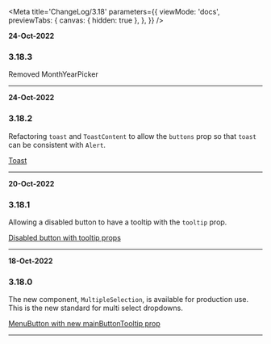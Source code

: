 <!--ATTENTION -->
<!--When updating this file, please add the newest comments at the top of the file so they are displayed first -->
<!--Changes should include any functional changes made to the component and how that affects the component/function usage -->
<!--or changes made to the Types (and what effect that will have for the component/function) -->


<Meta
  title='ChangeLog/3.18'
  parameters={{
    viewMode: 'docs',
    previewTabs: {
      canvas: { hidden: true },
    },
  }}
/>

<!-- INSERT NEW UPDATE HERE -->
<!-- Include date, version & the change and it's functional effects -->

**24-Oct-2022**

### 3.18.3

Removed MonthYearPicker

---

**24-Oct-2022**

### 3.18.2

Refactoring `toast` and `ToastContent` to allow the `buttons` prop so that `toast` can be consistent with `Alert`.

[Toast](/story/components-alerts--success-with-buttons)

---

**20-Oct-2022**

### 3.18.1

Allowing a disabled button to have a tooltip with the `tooltip` prop.

[Disabled button with tooltip props](/story/components-button--disabled-button-with-tooltip)

---

**18-Oct-2022**

### 3.18.0

The new component, `MultipleSelection`, is available for production use. This is the new standard for multi select dropdowns.

[MenuButton with new mainButtonTooltip prop](/story/components-multiselect-multipleselection--basic)

---
